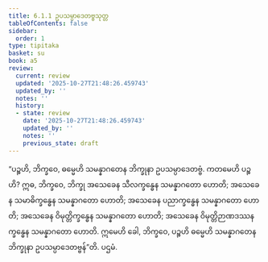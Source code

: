 ```yaml
---
title: 6.1.1 ဥပသမ္ပာဒေတဗ္ဗသုတ္တ
tableOfContents: false
sidebar:
  order: 1
type: tipitaka
basket: su
book: a5
review:
  current: review
  updated: '2025-10-27T21:48:26.459743'
  updated_by: ''
  notes: ''
  history:
  - state: review
    date: '2025-10-27T21:48:26.459743'
    updated_by: ''
    notes: ''
    previous_state: draft
---
```



<ReviewStatus review={frontmatter.review} showDetails={true} />

<HypothesisAnnotation frontmatter={frontmatter} />

<DynamicBreadcrumb />

<Division number="251" book="a5" e="ch" v="16" p="238">

<Paragraph number="1351" book="a5">
“ပဉ္စဟိ, ဘိက္ခဝေ, ဓမ္မေဟိ သမန္နာဂတေန ဘိက္ခုနာ ဥပသမ္ပာဒေတဗ္ဗံ. ကတမေဟိ ပဉ္စဟိ? ဣဓ, ဘိက္ခဝေ, ဘိက္ခု အသေခေန သီလက္ခန္ဓေန သမန္နာဂတော ဟောတိ; အသေခေန သမာဓိက္ခန္ဓေန သမန္နာဂတော ဟောတိ; အသေခေန ပညာက္ခန္ဓေန သမန္နာဂတော ဟောတိ; အသေခေန ဝိမုတ္တိက္ခန္ဓေန သမန္နာဂတော ဟောတိ; အသေခေန ဝိမုတ္တိဉာဏဒဿနက္ခန္ဓေန သမန္နာဂတော ဟောတိ. ဣမေဟိ ခေါ, ဘိက္ခဝေ, ပဉ္စဟိ ဓမ္မေဟိ သမန္နာဂတေန ဘိက္ခုနာ ဥပသမ္ပာဒေတဗ္ဗန်”တိ.

</Paragraph>
</Division>

<Paragraph number="1352" type="center" book="a5">
ပဌမံ.
</Paragraph>